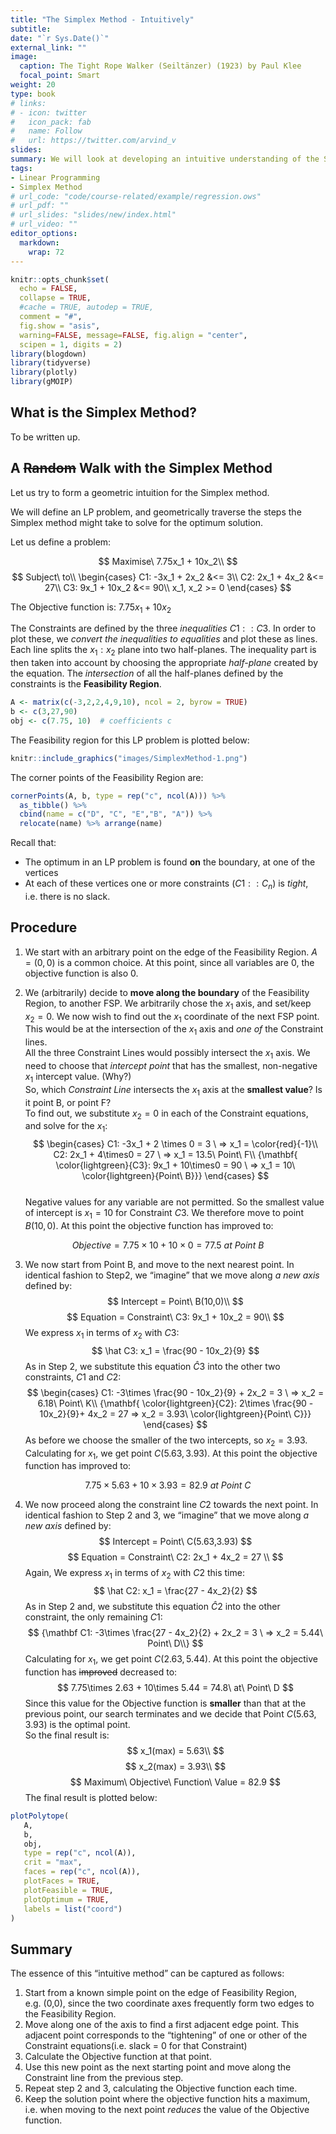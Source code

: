 ```yaml
---
title: "The Simplex Method - Intuitively"
subtitle: 
date: "`r Sys.Date()`"
external_link: ""
image:
  caption: The Tight Rope Walker (Seiltänzer) (1923) by Paul Klee
  focal_point: Smart
weight: 20
type: book
# links:
# - icon: twitter
#   icon_pack: fab
#   name: Follow
#   url: https://twitter.com/arvind_v
slides:
summary: We will look at developing an intuitive understanding of the Simplex Method for Linear Programming.
tags:
- Linear Programming
- Simplex Method
# url_code: "code/course-related/example/regression.ows"
# url_pdf: ""
# url_slides: "slides/new/index.html"
# url_video: ""
editor_options: 
  markdown: 
    wrap: 72
---
```


```r
knitr::opts_chunk$set(
  echo = FALSE,
  collapse = TRUE,
  #cache = TRUE, autodep = TRUE, 
  comment = "#",
  fig.show = "asis", 
  warning=FALSE, message=FALSE, fig.align = "center",
  scipen = 1, digits = 2)
library(blogdown)
library(tidyverse)
library(plotly)
library(gMOIP)

```

## What is the Simplex Method?

To be written up.

## A ~~Random~~ Walk with the Simplex Method

Let us try to form a geometric intuition for the Simplex method.

We will define an LP problem, and geometrically traverse the steps the
Simplex method might take to solve for the optimum solution.

Let us define a problem:

$$
Maximise\ 7.75x_1 + 10x_2\\
$$ $$
Subject\ to\\
  \begin{cases}
    C1: -3x_1 + 2x_2 &<= 3\\
    C2: 2x_1 + 4x_2 &<= 27\\
    C3: 9x_1 + 10x_2 &<= 90\\
    x_1, x_2 >= 0
  \end{cases}
$$

The Objective function is: $7.75x_1 + 10x_2$

The Constraints are defined by the three *inequalities* $C1::C3$. In
order to plot these, we *convert the inequalities to equalities* and
plot these as lines. Each line splits the $x_1:x_2$ plane into two
half-planes. The inequality part is then taken into account by choosing
the appropriate *half-plane* created by the equation. The *intersection*
of all the half-planes defined by the constraints is the **Feasibility
Region**.

```r
A <- matrix(c(-3,2,2,4,9,10), ncol = 2, byrow = TRUE)
b <- c(3,27,90)
obj <- c(7.75, 10)  # coefficients c

```

The Feasibility region for this LP problem is plotted below:

```r
knitr::include_graphics("images/SimplexMethod-1.png")

```

The corner points of the Feasibility Region are:

```r
cornerPoints(A, b, type = rep("c", ncol(A))) %>% 
  as_tibble() %>% 
  cbind(name = c("D", "C", "E","B", "A")) %>% 
  relocate(name) %>% arrange(name)

```

Recall that:

-   The optimum in an LP problem is found **on** the boundary, at one of
    the vertices
-   At each of these vertices one or more constraints ($C1::C_n$) is
    *tight*, i.e. there is no slack.

## Procedure

1.  We start with an arbitrary point on the edge of the Feasibility
    Region. $A = (0,0)$ is a common choice. At this point, since all
    variables are $0$, the objective function is also $0$.

2.  We (arbitrarily) decide to **move along the boundary** of the
    Feasibility Region, to another FSP. We arbitrarily chose the $x_1$
    axis, and set/keep $x_2 = 0$. We now wish to find out the $x_1$
    coordinate of the next FSP point. This would be at the intersection
    of the $x_1$ axis and *one of* the Constraint lines.\
    All the three Constraint Lines would possibly intersect the $x_1$
    axis. We need to choose that *intercept point* that has the
    smallest, non-negative $x_1$ intercept value. (Why?)\
    So, which *Constraint Line* intersects the $x_1$ axis at the
    **smallest value**? Is it point B, or point F?\
    To find out, we substitute $x_2 = 0$ in each of the Constraint
    equations, and solve for the $x_1$:\
    $$
    \begin{cases}
    C1: -3x_1 + 2 \times 0 = 3 \ => x_1 = \color{red}{-1}\\
    C2: 2x_1 + 4\times0 = 27 \ => x_1 = 13.5\ Point\ F\\
       {\mathbf{ \color{lightgreen}{C3}: 9x_1 + 10\times0 = 90 \ => x_1 = 10\  \color{lightgreen}{Point\ B}}}
    \end{cases}
    $$\
    Negative values for any variable are not permitted. So the smallest
    value of intercept is $x_1 = 10$ for Constraint $C3$. We therefore
    move to point $B(10,0)$. At this point the objective function has
    improved to:

$$
Objective = 7.75\times 10 + 10\times0 = 77.5\ at\ Point\ B
$$

3.  We now start from Point B, and move to the next nearest point. In
    identical fashion to Step2, we "imagine" that we move along *a new
    axis* defined by:\
    $$
    Intercept = Point\ B(10,0)\\ 
    $$ $$
    Equation = Constraint\ C3: 9x_1 + 10x_2 = 90\\
    $$ We express $x_1$ in terms of $x_2$ with $C3$: $$
    \hat C3: x_1 = \frac{90 - 10x_2}{9}
    $$ As in Step 2, we substitute this equation $\hat C3$ into the
    other two constraints, $C1$ and $C2$: $$
    \begin{cases}
    C1: -3\times \frac{90 - 10x_2}{9} + 2x_2 = 3 \ => x_2 = 6.18\ Point\ K\\
     {\mathbf{ \color{lightgreen}{C2}: 2\times \frac{90 - 10x_2}{9}+ 4x_2 = 27 => x_2 = 3.93\ \color{lightgreen}{Point\ C}}}
    \end{cases}
    $$ As before we choose the smaller of the two intercepts, so
    $x_2 = 3.93$. Calculating for $x_1$, we get point $C(5.63, 3.93)$.
    At this point the objective function has improved to:

$$
7.75\times 5.63 + 10\times 3.93 = 82.9\ at\ Point\ C
$$

4.  We now proceed along the constraint line $C2$ towards the next
    point. In identical fashion to Step 2 and 3, we "imagine" that we
    move along *a new axis* defined by: $$
    Intercept = Point\ C(5.63,3.93)
    $$ $$
    Equation = Constraint\ C2: 2x_1 + 4x_2 = 27 \\
    $$ Again, We express $x_1$ in terms of $x_2$ with $C2$ this time: $$
    \hat C2: x_1 = \frac{27 - 4x_2}{2}
    $$ As in Step 2 and, we substitute this equation $\hat C2$ into the
    other constraint, the only remaining $C1$: $$
    {\mathbf C1: -3\times \frac{27 - 4x_2}{2} + 2x_2 = 3 \ => x_2 = 5.44\ Point\ D\\}
    $$ Calculating for $x_1$, we get point $C(2.63, 5.44)$. At this
    point the objective function has ~~improved~~ decreased to: $$
    7.75\times 2.63 + 10\times 5.44 = 74.8\ at\ Point\ D
    $$ Since this value for the Objective function is **smaller** than
    that at the previous point, our search terminates and we decide that
    Point $C(5.63,3.93)$ is the optimal point.\
    So the final result is: $$
       x_1(max) = 5.63\\ 
     $$ $$
       x_2(max) = 3.93\\ 
     $$ $$
       Maximum\ Objective\ Function\ Value = 82.9
     $$ The final result is plotted below:

```r
plotPolytope(
   A,
   b,
   obj,
   type = rep("c", ncol(A)),
   crit = "max",
   faces = rep("c", ncol(A)),
   plotFaces = TRUE,
   plotFeasible = TRUE,
   plotOptimum = TRUE,
   labels = list("coord")
)
```

## Summary

The essence of this "intuitive method" can be captured as follows:

1.  Start from a known simple point on the edge of Feasibility Region,
    e.g. (0,0), since the two coordinate axes frequently form two edges
    to the Feasibility Region.\
2.  Move along one of the axis to find a first adjacent edge point. This
    adjacent point corresponds to the "tightening" of one or other of
    the Constraint equations(i.e. slack = 0 for that Constraint)\
3.  Calculate the Objective function at that point.\
4.  Use this new point as the next starting point and move along the
    Constraint line from the previous step.\
5.  Repeat step 2 and 3, calculating the Objective function each time.\
6.  Keep the solution point where the objective function hits a maximum,
    i.e. when moving to the next point *reduces* the value of the
    Objective function.
